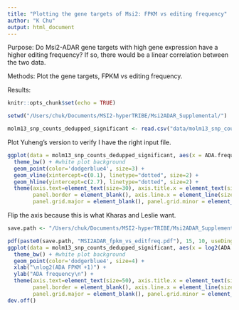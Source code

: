 ```yaml
---
title: "Plotting the gene targets of Msi2: FPKM vs editing frequency"
author: "K Chu"
output: html_document
---
```


Purpose: Do Msi2-ADAR gene targets with high gene expression have a higher editing frequency? If so, there would be a linear correlation between the two data.

Methods: Plot the gene targets, FPKM vs editing frequency.

Results: 

```r
knitr::opts_chunk$set(echo = TRUE)
```

```r
setwd("/Users/chuk/Documents/MSI2-hyperTRIBE/Msi2ADAR_Supplemental/")

molm13_snp_counts_dedupped_significant <- read.csv("data/molm13_snp_counts_dedupped_significant.csv")
```

Plot Yuheng's version to verify I have the right input file.

```r
ggplot(data = molm13_snp_counts_dedupped_significant, aes(x = ADA.frequency, y = log2(ADA.fpkm+1))) + 
  theme_bw() + #white plot background
  geom_point(color='dodgerblue4', size=3) + 
  geom_vline(xintercept=c(0.1), linetype="dotted", size=2) + 
  geom_hline(yintercept=c(2.7), linetype="dotted", size=2) + 
  theme(axis.text=element_text(size=30), axis.title.x = element_text(size=30), axis.title.y = element_text(size=30), 
        panel.border = element_blank(), axis.line.x = element_line(size = 1.5), axis.line.y = element_line(size = 1.5), 
        panel.grid.major = element_blank(), panel.grid.minor = element_blank()) 
```

Flip the axis because this is what Kharas and Leslie want.


```r
save.path <- "/Users/chuk/Documents/MSI2-hyperTRIBE/Msi2ADAR_Supplemental/figures/"

pdf(paste0(save.path, "MSI2ADAR_fpkm_vs_editfreq.pdf"), 15, 10, useDingbats = F )
ggplot(data = molm13_snp_counts_dedupped_significant, aes(x = log2(ADA.fpkm+1), y = ADA.frequency)) + 
  theme_bw() + #white plot background
  geom_point(color='dodgerblue4', size=4) + 
  xlab("\nlog2(ADA FPKM +1)") +
  ylab("ADA frequency\n") +
  theme(axis.text=element_text(size=50), axis.title.x = element_text(size=50), axis.title.y = element_text(size=50), 
        panel.border = element_blank(), axis.line.x = element_line(size = 1.5), axis.line.y = element_line(size = 1.5), 
        panel.grid.major = element_blank(), panel.grid.minor = element_blank()) 
dev.off()
```
